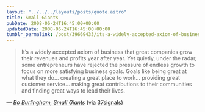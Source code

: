```yaml
---
layout: "../../../layouts/posts/quote.astro"
title: Small Giants
pubDate: 2008-06-24T16:45:00+00:00
updatedDate: 2008-06-24T16:45:00+00:00
tumblr_permalink: /post/39669433/its-a-widely-accepted-axiom-of-business-that
---
```


> It’s a widely accepted axiom of business that great companies grow their revenues and profits year after year. Yet quietly, under the radar, some entrepreneurs have rejected the pressure of endless growth to focus on more satisfying business goals. Goals like being great at what they do&hellip; creating a great place to work&hellip; providing great customer service&hellip; making great contributions to their communities and finding great ways to lead their lives.

— <cite>[Bo Burlingham, _Small Giants_](http://www.smallgiantsbook.com/about.html)</cite> (via [37signals](http://www.37signals.com/svn/posts/1105-choosing-the-right-things-to-say-no-to))
